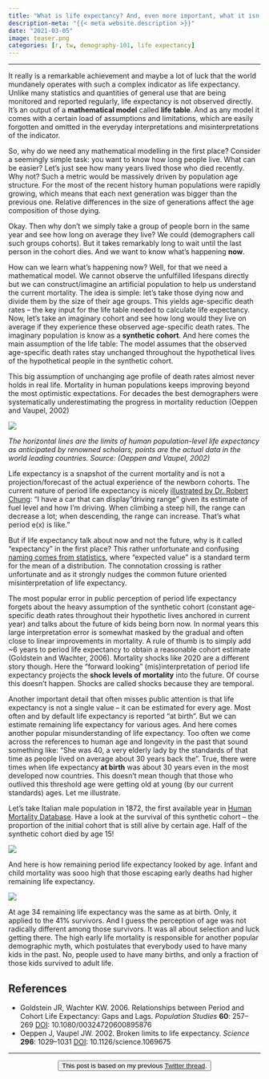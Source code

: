 ```yaml
---
title: "What is life expectancy? And, even more important, what it isn't"
description-meta: "{{< meta website.description >}}"
date: "2021-03-05"
image: teaser.png
categories: [r, tw, demography-101, life expectancy]
---
```


***

It really is a remarkable achievement and maybe a lot of luck that the world mundanely operates with such a complex indicator as life expectancy. Unlike many statistics and quantities of general use that are being monitored and reported regularly, life expectancy is not observed directly. It's an output of a **mathematical model** called **life table**. And as any model it comes with a certain load of assumptions and limitations, which are easily forgotten and omitted in the everyday interpretations and misinterpretations of the indicator. 

So, why do we need any mathematical modelling in the first place? Consider a seemingly simple task: you want to know how long people live. What can be easier? Let's just see how many years lived those who died recently. Why not? Such a metric would be massively driven by population age structure. For the most of the recent history human populations were rapidly growing, which means that each next generation was bigger than the previous one. Relative differences in the size of generations affect the age composition of those dying. 

Okay. Then why don't we simply take a group of people born in the same year and see how long on average they live? We could (demographers call such groups cohorts). But it takes remarkably long to wait until the last person in the cohort dies. And we want to know what's happening **now**. 

How can we learn what's happening now? Well, for that we need a mathematical model. We cannot observe the unfulfilled lifespans directly but we can construct/imagine an artificial population to help us understand the current mortality. The idea is simple: let’s take those dying now and divide them by the size of their age groups. This yields age-specific death rates – the key input for the life table needed to calculate life expectancy. Now, let's take an imaginary cohort and see how long would they live on average if they experience these observed age-specific death rates. The imaginary population is know as a **synthetic cohort**. And here comes the main assumption of the life table: The model assumes that the observed age-specific death rates stay unchanged throughout the hypothetical lives of the hypothetical people in the synthetic cohort. 

This big assumption of unchanging age profile of death rates almost never holds in real life. Mortality in human populations keeps improving beyond the most optimistic expectations. For decades the best demographers were systematically underestimating the progress in mortality reduction (Oeppen and Vaupel, 2002)


![](oeppen-vaupel.jpg)
 
*The horizontal lines are the limits of human population-level life expectancy as anticipated by renowned scholars; points are the actual data in the world leading countries. Source: (Oeppen and Vaupel, 2002)*

Life expectancy is a snapshot of the current mortality and is not a projection/forecast of the actual experience of the newborn cohorts. The current nature of period life expectancy is nicely [illustrated by Dr. Robert Chung][robert-1]: “I have a car that can display "driving range" given its estimate of fuel level and how I'm driving. When climbing a steep hill, the range can decrease a lot; when descending, the range can increase. That's what period e(x) is like.”

But if life expectancy talk about now and not the future, why is it called “expectancy” in the first place? This rather unfortunate and confusing [naming comes from statistics][robert-2], where “expected value” is a standard term for the mean of a distribution. The connotation crossing is rather unfortunate and as it strongly nudges the common future oriented misinterpretation of life expectancy. 

The most popular error in public perception of period life expectancy forgets about the heavy assumption of the synthetic cohort (constant age-specific death rates throughout their hypothetic lives anchored in current year) and talks about the future of kids being born now. In normal years this large interpretation error is somewhat masked by the gradual and often close to linear improvements in mortality. A rule of thumb is to simply add ~6 years to period life expectancy to obtain a reasonable cohort estimate (Goldstein and Wachter, 2006). Mortality shocks like 2020 are a different story though. Here the "forward looking" (mis)interpretation of period life expectancy projects the **shock levels of mortality** into the future. Of course this doesn't happen. Shocks are called shocks because they are temporal.

Another important detail that often misses public attention is that life expectancy is not a single value – it can be estimated for every age. Most often and by default life expectancy is reported "at birth". But we can estimate remaining life expectancy for various ages. And here comes another popular misunderstanding of life expectancy. Too often we come across the references to human age and longevity in the past that sound something like: “She was 40, a very elderly lady by the standards of that time as people lived on average about 30 years back the”. True, there were times when life expectancy **at birth** was about 30 years even in the most developed now countries. This doesn't mean though that those who outlived this threshold age were getting old at young (by our current standards) ages. Let me illustrate. 

Let's take Italian male population in 1872, the first available year in [Human Mortality Database][hmd]. Have a look at the survival of this synthetic cohort – the proportion of the initial cohort that is still alive by certain age. Half of the synthetic cohort died by age 15!


![](ita-lx.png)

And here is how remaining period life expectancy looked by age. Infant and child mortality was sooo high that those escaping early deaths had higher remaining life expectancy. 

![](ita-ex.png)

At age 34 remaining life expectancy was the same as at birth. Only, it applied to the 41% survivors. And I guess the perception of age was not radically different among those survivors. It was all about selection and luck getting there. The high early life mortality is responsible for another popular demographic myth, which postulates that everybody used to have many kids in the past. No, people used to have many births, and only a fraction of those kids survived to adult life. 

## References 

 - Goldstein JR, Wachter KW. 2006. Relationships between Period and Cohort Life Expectancy: Gaps and Lags. *Population Studies* **60**: 257–269 [DOI](https://doi.org/10.1080/00324720600895876): 10.1080/00324720600895876   
 - Oeppen J, Vaupel JW. 2002. Broken limits to life expectancy. *Science* **296**: 1029–1031 [DOI](https://doi.org/10.1126/science.1069675): 10.1126/science.1069675


***

<center><button class="btn btn-lg btn-secondary" type="button">This post is based on my previous [Twitter thread](https://twitter.com/ikashnitsky/status/1367856010476613632).</button></center>



[robert-1]: https://twitter.com/therealrchung/status/1365091610766155778
[robert-2]: https://twitter.com/therealrchung/status/1365313760416526340
[hmd]: https://www.mortality.org/

